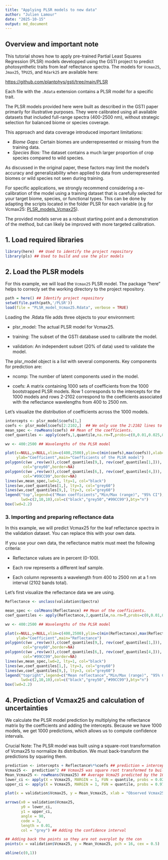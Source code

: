 ```yaml
---
title: "Applying PLSR models to new data"
author: "Julien Lamour"
date: "2025-10-15"
output: md_document
---
```


## Overview and important note

This tutorial shows how to apply pre-trained Partial Least Squares Regression (PLSR) models developped using the GSTI project to predict photosynthetic traits from leaf reflectance spectra. The models for `Vcmax25`, `Jmax25`, `TPU25`, and `Rdark25` are available here:

[https://github.com/plantphys/gsti/tree/main/PLSR](https://github.com/plantphys/gsti/tree/main/PLSR)

Each file with the `.Rdata` extension contains a PLSR model for a specific trait.

The PLSR models provided here were built as described in the GSTI paper primarily for illustrative purposes. They were calibrated using all available datasets that included full-range spectra (400-2500 nm), without strategic selection for balanced biome or species coverage.

This approach and data coverage introduced important limitations:


- *Biome Gaps:* Certain biomes are underrepresented or missing from the training data.
- *Species Bias:* The dataset contains a much larger proportion of crop species compared to wild species.

As discussed in the original paper, these factors may limit the model's accuracy and generalizability when applied to data from underrepresented biomes or wild species not seen during training.

For specific applications, we strongly recommend considering a re-calibration of the model using a training dataset that is carefully selected for your target biome, species, or functional types. This can be done by adapting the scripts located in the folder PLSR for each variable (e.g for Vcmax25: [PLSR_models_Vcmax25](https://github.com/plantphys/gsti/blob/main/PLSR/PLSR_models_Vcmax25.R)).

The provided models serve as a robust starting point and a demonstration of the method, but can likely be improved with more targeted calibration.

## 1. Load required libraries

```r
library(here)  ## Used to identify the project repository
library(pls) ## Used to build and use the plsr models
```
## 2. Load the PLSR models

For this example, we will load the `Vcmax25` PLSR model. The package "here" helps to correcly set the working directory to the project repository.

```r
path = here() ## Identify project repository
setwd(file.path(path,'/PLSR'))
load(file = "PLSR_model_Vcmax25.Rdata", verbose = TRUE) 
```
Loading the .Rdata file adds three objects to your environment:

- plsr_model: The actual PLSR model for Vcmax25.

- training: The subset of the GSTI database used to calibrate the model.

- validation: An independent subset (20% of data) used to validate the model.



The plsr_model object is a list with several components. Key components for prediction are:

- ncomp: The number of latent components used in the model.

- coefs: A matrix containing 1000 sets of coefficients from the 1000 bootstrapped PLSR models. Row 1 corresponds to the intercepts for the 1000 models and rows 2-2102 correspond to the coefficients associated with the reflectance wavelengths from 400 to 2500 nm.

Let's visualize the distribution of coefficients across the 1000 models.

```r

intercepts <- plsr_model$coefs[1,]
coefs <- plsr_model$coefs[2:2102,]  ## We only use the 2:2102 lines to exclude the intercept from the calculations
mean_spec <- rowMeans(coefs) ## Mean of the coefficients.  
coef_quantiles <- apply(coefs,1,quantile,na.rm=T,probs=c(0,0.01,0.025,0.05,0.5,0.95,0.975,0.99,1))

wv <- 400:2500 ## Wavelengths of the PLSR model

plot(x=NULL,y=NULL,xlim=c(400,2500),ylim=c(min(coefs),max(coefs)),xlab="Wavelength (nm)",
     ylab="Coefficient",main="Coefficients of the PLSR model")
polygon(c(wv ,rev(wv)),c(coef_quantiles[9,], rev(coef_quantiles[1,])),
        col="grey60",border=NA)
polygon(c(wv ,rev(wv)),c(coef_quantiles[6,], rev(coef_quantiles[4,])),
        col="#99CC99",border=NA)
lines(wv,mean_spec,lwd=2, lty=1, col="black")
lines(wv,coef_quantiles[1,], lty=3, col="grey60")
lines(wv,coef_quantiles[9,], lty=3, col="grey60")
legend("top",legend=c("Mean coefficients","Min/Max (range)", "95% CI"),lty=c(1,1,1),
       lwd=c(2,10,10),col=c("black","grey50","#99CC99"),bty="n")
box(lwd=2.2)

```


### 3. Importing and preparing reflectance data

In this example, we will predict Vcmax25 for the leaf reflectance spectra in the validation dataset. You can replace this with your own data.

If you use your own data, the reflectance matrix must meet the following criteria:

 - Reflectance values are in percent (0-100).

 - Each row represents a different leaf sample.

 - Each column represents a wavelength from 400 to 2500 nm at a 1 nm interval (2102 bands total).


Let's first visualize the reflectance data we are using.

```r
Reflectance <- unclass(validation$Spectra)

mean_spec <- colMeans(Reflectance) ## Mean of the coefficients.  
coef_quantiles <- apply(Reflectance,2,quantile,na.rm=T,probs=c(0,0.01,0.025,0.05,0.5,0.95,0.975,0.99,1))

wv <- 400:2500 ## Wavelengths of the PLSR model

plot(x=NULL,y=NULL,xlim=c(400,2500),ylim=c(min(Reflectance),max(Reflectance)),xlab="Wavelength (nm)",
     ylab="Coefficient",main="Reflectance")
polygon(c(wv ,rev(wv)),c(coef_quantiles[9,], rev(coef_quantiles[1,])),
        col="grey60",border=NA)
polygon(c(wv ,rev(wv)),c(coef_quantiles[6,], rev(coef_quantiles[4,])),
        col="#99CC99",border=NA)
lines(wv,mean_spec,lwd=2, lty=1, col="black")
lines(wv,coef_quantiles[1,], lty=3, col="grey60")
lines(wv,coef_quantiles[9,], lty=3, col="grey60")
legend("topright",legend=c("Mean reflectance","Min/Max (range)", "95% CI"),lty=c(1,1,1),
       lwd=c(2,10,10),col=c("black","grey50","#99CC99"),bty="n")
box(lwd=2.2)
```

## 4. Prediction of Vcmax25 and calculation of uncertainties

We calculate the PLSR model prediction by multiplying the reflectance matrix by the coefficients and adding the intercepts. Because we have 1000 models, we get 1000 predictions, which allows us to compute confidence intervals.

Crucial Note: The PLSR model was built using a square-root transformation of Vcmax25 to normalize its distribution. We must back-transform the predictions by squaring them.

```r
prediction <- intercepts + Reflectance%*%coefs ## prediction = intercept + coef_400nm * wavelength_400nm + coef_401nm * wavelength_401nm + ... + coef_2500nm * wavelength_2500 nm, or in matrix notation Prediction = intercept + Coefs * Reflectancte 
Vcmax25 <-  prediction^2 ## Vcmax25 was square root transformed to build the plsr model, and needs to be transformed back 
Mean_Vcmax25 <- rowMeans(Vcmax25) ## Average Vcma25 predicted by the 1000 PLSR models
lower_ci <- apply(X = Vcmax25, MARGIN = 1, FUN = quantile, probs = 0.025) ## Lower confidence interval (2.5 %)
upper_ci <- apply(X = Vcmax25, MARGIN = 1, FUN = quantile, probs = 0.975) ## Upper confidence interval (97.5 %)

plot(x = validation$Vcmax25, y = Mean_Vcmax25, xlab = "Observed Vcmax25", ylab = "PLSR prediction", pch = 16, xlim = c(0, max(Mean_Vcmax25,validation$Vcmax25)), ylim = c(0, max(Mean_Vcmax25,validation$Vcmax25)), cex = 0.5)

arrows(x0 = validation$Vcmax25, 
       y0 = lower_ci, 
       y1 = upper_ci, 
       angle = 90, 
       code = 3, 
       length = 0.01,
       col = "grey") ## Adding the confidence interval

## Adding back the points so they are not overplot by the con
points(x = validation$Vcmax25, y = Mean_Vcmax25, pch = 16, cex = 0.5)

abline(c(0,1))
```




